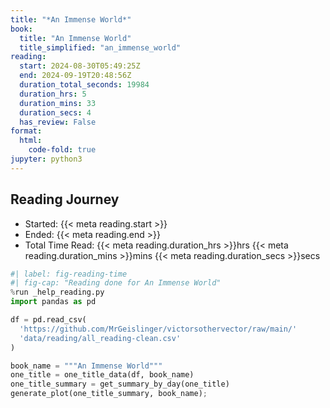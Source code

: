 ```yaml
---
title: "*An Immense World*"
book:
  title: "An Immense World"
  title_simplified: "an_immense_world"
reading:
  start: 2024-08-30T05:49:25Z
  end: 2024-09-19T20:48:56Z
  duration_total_seconds: 19984
  duration_hrs: 5
  duration_mins: 33
  duration_secs: 4
  has_review: False
format:
  html:
    code-fold: true
jupyter: python3
---
```


## Reading Journey

* Started: {{< meta reading.start >}}
* Ended: {{< meta reading.end >}}
* Total Time Read: {{< meta reading.duration_hrs >}}hrs {{< meta reading.duration_mins >}}mins {{< meta reading.duration_secs >}}secs

```python
#| label: fig-reading-time
#| fig-cap: "Reading done for An Immense World"
%run _help_reading.py
import pandas as pd

df = pd.read_csv(
  'https://github.com/MrGeislinger/victorsothervector/raw/main/'
  'data/reading/all_reading-clean.csv'
)

book_name = """An Immense World"""
one_title = one_title_data(df, book_name)
one_title_summary = get_summary_by_day(one_title)
generate_plot(one_title_summary, book_name);
```
